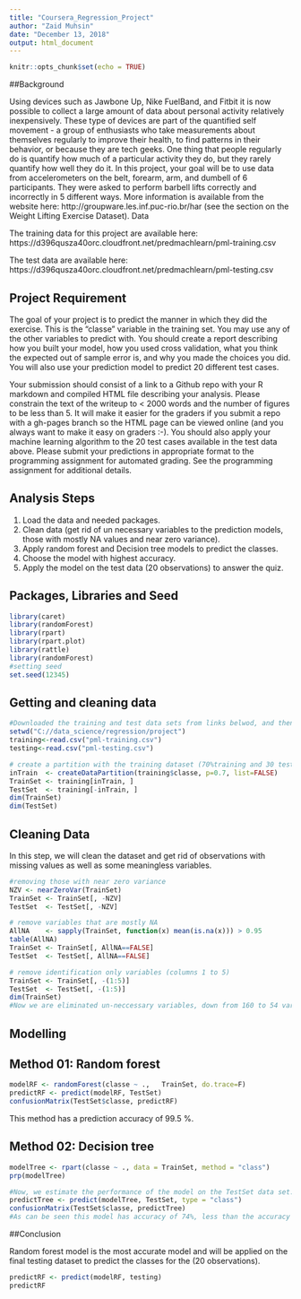 ```yaml
---
title: "Coursera_Regression_Project"
author: "Zaid Muhsin"
date: "December 13, 2018"
output: html_document
---
```


```r
knitr::opts_chunk$set(echo = TRUE)
```


##Background

Using devices such as Jawbone Up, Nike FuelBand, and Fitbit it is now possible to collect a large amount of data about personal activity relatively inexpensively. These type of devices are part of the quantified self movement - a group of enthusiasts who take measurements about themselves regularly to improve their health, to find patterns in their behavior, or because they are tech geeks. One thing that people regularly do is quantify how much of a particular activity they do, but they rarely quantify how well they do it. In this project, your goal will be to use data from accelerometers on the belt, forearm, arm, and dumbell of 6 participants. They were asked to perform barbell lifts correctly and incorrectly in 5 different ways. More information is available from the website here: http://groupware.les.inf.puc-rio.br/har (see the section on the Weight Lifting Exercise Dataset).
Data

The training data for this project are available here: https://d396qusza40orc.cloudfront.net/predmachlearn/pml-training.csv

The test data are available here: https://d396qusza40orc.cloudfront.net/predmachlearn/pml-testing.csv

## Project Requirement

The goal of your project is to predict the manner in which they did the exercise. This is the "classe" variable in the training set. You may use any of the other variables to predict with. You should create a report describing how you built your model, how you used cross validation, what you think the expected out of sample error is, and why you made the choices you did. You will also use your prediction model to predict 20 different test cases.

Your submission should consist of a link to a Github repo with your R markdown and compiled HTML file describing your analysis. Please constrain the text of the writeup to < 2000 words and the number of figures to be less than 5. It will make it easier for the graders if you submit a repo with a gh-pages branch so the HTML page can be viewed online (and you always want to make it easy on graders :-).
You should also apply your machine learning algorithm to the 20 test cases available in the test data above. Please submit your predictions in appropriate format to the programming assignment for automated grading. See the programming assignment for additional details.


## Analysis Steps

1. Load the data and needed packages.
2. Clean data (get rid of un necessary variables to the prediction models, those with mostly NA values and near zero variance).
3. Apply random forest and Decision tree models to predict the classes.
4. Choose the model with highest accuracy.
5. Apply the model on the test data (20 observations) to answer the quiz.


## Packages, Libraries and Seed


```r
library(caret)
library(randomForest)
library(rpart) 
library(rpart.plot)
library(rattle)
library(randomForest)
#setting seed
set.seed(12345)

```

## Getting and cleaning data

```r
#Downloaded the training and test data sets from links belwod, and then load them into data frames.
setwd("C://data_science/regression/project")
training<-read.csv("pml-training.csv")
testing<-read.csv("pml-testing.csv")

# create a partition with the training dataset (70%training and 30 testing)
inTrain  <- createDataPartition(training$classe, p=0.7, list=FALSE)
TrainSet <- training[inTrain, ]
TestSet  <- training[-inTrain, ]
dim(TrainSet)
dim(TestSet)

```
## Cleaning Data  
In this step, we will clean the dataset and get rid of observations with missing values as well as some meaningless variables.


``` r
#removing those with near zero variance
NZV <- nearZeroVar(TrainSet)
TrainSet <- TrainSet[, -NZV]
TestSet  <- TestSet[, -NZV]

# remove variables that are mostly NA
AllNA    <- sapply(TrainSet, function(x) mean(is.na(x))) > 0.95
table(AllNA)
TrainSet <- TrainSet[, AllNA==FALSE]
TestSet  <- TestSet[, AllNA==FALSE]

# remove identification only variables (columns 1 to 5)
TrainSet <- TrainSet[, -(1:5)]
TestSet  <- TestSet[, -(1:5)]
dim(TrainSet)
#Now we are eliminated un-neccessary variables, down from 160 to 54 variables

```
## Modelling

## Method 01: Random forest

```r
modelRF <- randomForest(classe ~ .,   TrainSet, do.trace=F)
predictRF <- predict(modelRF, TestSet)
confusionMatrix(TestSet$classe, predictRF)
```

This method has a prediction accuracy of 99.5 %.

## Method 02: Decision tree

``` r
modelTree <- rpart(classe ~ ., data = TrainSet, method = "class")
prp(modelTree)

#Now, we estimate the performance of the model on the TestSet data set. 
predictTree <- predict(modelTree, TestSet, type = "class")
confusionMatrix(TestSet$classe, predictTree)
#As can be seen this model has accuracy of 74%, less than the accuracy of the random forest.

```

##Conclusion

Random forest model is the most accurate model and will be applied on the final testing dataset to predict the classes for the (20 observations).

```r
predictRF <- predict(modelRF, testing)
predictRF
```



